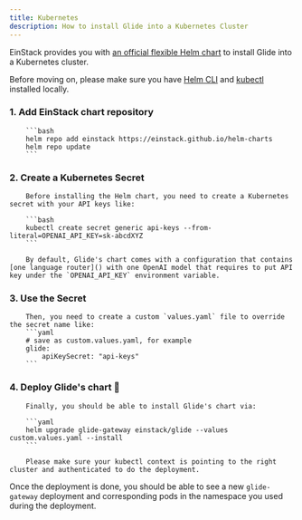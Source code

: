 ```yaml
---
title: Kubernetes
description: How to install Glide into a Kubernetes Cluster
---
```


EinStack provides you with [an official flexible Helm chart](https://artifacthub.io/packages/helm/einstack/glide) to install Glide into a Kubernetes cluster.

Before moving on, please make sure you have [Helm CLI](https://helm.sh/) and [kubectl](https://kubernetes.io/docs/reference/kubectl/) installed locally.

### 1. Add EinStack chart repository
        ```bash
        helm repo add einstack https://einstack.github.io/helm-charts
        helm repo update
        ```
### 2. Create a Kubernetes Secret
        Before installing the Helm chart, you need to create a Kubernetes secret with your API keys like:

        ```bash
        kubectl create secret generic api-keys --from-literal=OPENAI_API_KEY=sk-abcdXYZ
        ```

        By default, Glide's chart comes with a configuration that contains [one language router]() with one OpenAI model that requires to put API key under the `OPENAI_API_KEY` environment variable.

### 3. Use the Secret
        Then, you need to create a custom `values.yaml` file to override the secret name like:
        ```yaml
        # save as custom.values.yaml, for example
        glide:
            apiKeySecret: "api-keys"
        ```
### 4. Deploy Glide's chart 🚀
        Finally, you should be able to install Glide's chart via:

        ```yaml
        helm upgrade glide-gateway einstack/glide --values custom.values.yaml --install
        ```

        Please make sure your kubectl context is pointing to the right cluster and authenticated to do the deployment.

Once the deployment is done, you should be able to see a new `glide-gateway` deployment and corresponding pods in the namespace you used during the deployment.
